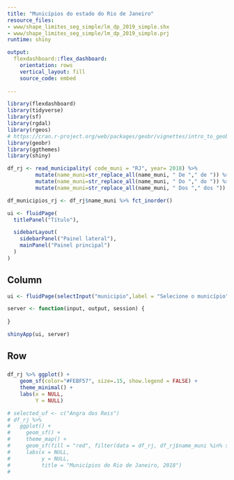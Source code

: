 ```yaml
---
title: "Municípios do estado do Rio de Janeiro"
resource_files:
- www/shape_limites_seg_simple/lm_dp_2019_simple.shx
- www/shape_limites_seg_simple/lm_dp_2019_simple.prj
runtime: shiny

output:
  flexdashboard::flex_dashboard:
    orientation: rows
    vertical_layout: fill
    source_code: embed
    
---
```



```r
library(flexdashboard)
library(tidyverse)
library(sf)
library(rgdal)
library(rgeos)
# https://cran.r-project.org/web/packages/geobr/vignettes/intro_to_geobr.html
library(geobr)
library(ggthemes)
library(shiny)

df_rj <- read_municipality( code_muni = "RJ", year= 2018) %>% 
         mutate(name_muni=str_replace_all(name_muni, " De "," de ")) %>% 
         mutate(name_muni=str_replace_all(name_muni, " Do "," do ")) %>% 
         mutate(name_muni=str_replace_all(name_muni, " Dos "," dos "))

df_municipios_rj <- df_rj$name_muni %>% fct_inorder()

```

```r
ui <- fluidPage(
  titlePanel("Título"),

  sidebarLayout(
    sidebarPanel("Painel lateral"),
    mainPanel("Painel principal")
  )
)

```


## Column {.sidebar}

```r
ui <- fluidPage(selectInput("municipio",label = "Selecione o município", choices = df_municipios_rj))

server <- function(input, output, session) {
  
}

shinyApp(ui, server)


```

## Row {data-height=600}

### 

```r
df_rj %>% ggplot() +
    geom_sf(color="#FEBF57", size=.15, show.legend = FALSE) +
    theme_minimal() +
    labs(x = NULL,
         Y = NULL)
```


```r
# selected_uf <- c("Angra dos Reis")
# df_rj %>% 
#   ggplot() +
#     geom_sf() +
#     theme_map() + 
#     geom_sf(fill = "red", filter(data = df_rj, df_rj$name_muni %in% selected_uf)) +
#     labs(x = NULL, 
#          y = NULL,
#          title = "Municípios do Rio de Janeiro, 2018")
#   


```


